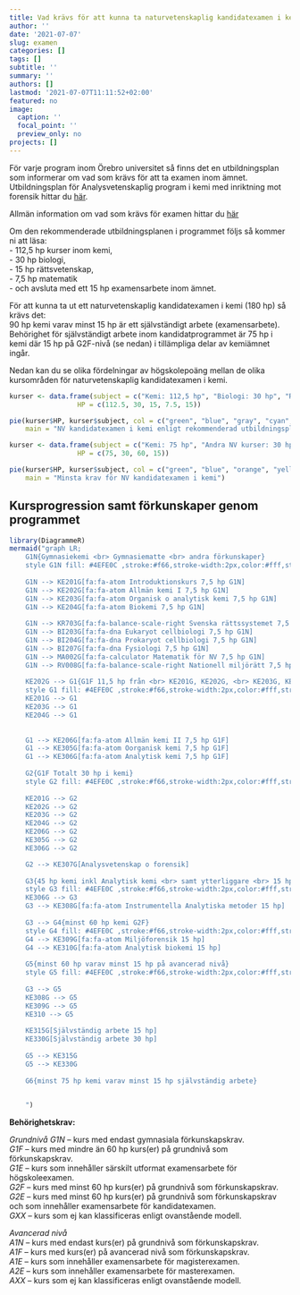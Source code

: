 ```yaml
---
title: Vad krävs för att kunna ta naturvetenskaplig kandidatexamen i kemi?
author: ''
date: '2021-07-07'
slug: examen
categories: []
tags: []
subtitle: ''
summary: ''
authors: []
lastmod: '2021-07-07T11:11:52+02:00'
featured: no
image:
  caption: ''
  focal_point: ''
  preview_only: no
projects: []
---
```



För varje program inom Örebro universitet så finns det en utbildningsplan som informerar om vad som krävs för att ta examen inom ämnet. Utbildningsplan för Analysvetenskaplig program i kemi med inriktning mot forensik hittar du [här](https://api.oru.se/oruapi/v1/utbildningsinformation/utbildning/NAK1K?typ=program&accept=html&revision=2.000&termin=20212&sprak=sv).  
  
Allmän information om vad som krävs för examen hittar du [här](https://www.oru.se/utbildning/jag-ar-student/mina-studier/examen/examenstyper-och-huvudomraden/)
  
Om den rekommenderade utbildningsplanen i programmet följs så kommer ni att läsa:  
- 112,5 hp kurser inom kemi,  
- 30 hp biologi,  
- 15 hp rättsvetenskap,  
- 7,5 hp matematik  
- och avsluta med ett 15 hp examensarbete inom ämnet.
  
För att kunna ta ut ett naturvetenskaplig kandidatexamen i kemi (180 hp) så krävs det:  
90 hp kemi varav minst 15 hp är ett självständigt arbete (examensarbete).  
Behörighet för självständigt arbete inom kandidatprogrammet är 75 hp i kemi där 15 hp på G2F-nivå (se nedan) i tillämpliga delar av kemiämnet ingår.

  
Nedan kan du se olika fördelningar av högskolepoäng mellan de olika kursområden för naturvetenskaplig kandidatexamen i kemi. 
  
  
<!-- Divide into columns using Bootstrap from: https://holtzy.github.io/Pimp-my-rmd/ -->
<div class = "row">
  
<div class = "col-md-6">

```r

kurser <- data.frame(subject = c("Kemi: 112,5 hp", "Biologi: 30 hp", "Rättsvetenskap: 15 hp", "Statistik: 7,5 hp", "Examensarbete kemi: 15 hp"),
                 HP = c(112.5, 30, 15, 7.5, 15))

pie(kurser$HP, kurser$subject, col = c("green", "blue", "gray", "cyan", "yellow"),
    main = "NV kandidatexamen i kemi enligt rekommenderad utbildningsplan")

```

</div>

<div class = "col-md-6">


```r

kurser <- data.frame(subject = c("Kemi: 75 hp", "Andra NV kurser: 30 hp", "Övriga: 60 hp", "Examensarbete kemi: 15 hp"),
                 HP = c(75, 30, 60, 15))

pie(kurser$HP, kurser$subject, col = c("green", "blue", "orange", "yellow"),
    main = "Minsta krav för NV kandidatexamen i kemi")

```

</div>
</div>


## Kursprogression samt förkunskaper genom programmet
```r

library(DiagrammeR)
mermaid("graph LR;
    G1N{Gymnasiekemi <br> Gymnasiematte <br> andra förkunskaper} 
    style G1N fill: #4EFE0C ,stroke:#f66,stroke-width:2px,color:#fff,stroke-dasharray: 5 5
    
    G1N --> KE201G[fa:fa-atom Introduktionskurs 7,5 hp G1N]
    G1N --> KE202G[fa:fa-atom Allmän kemi I 7,5 hp G1N]
    G1N --> KE203G[fa:fa-atom Organisk o analytisk kemi 7,5 hp G1N]
    G1N --> KE204G[fa:fa-atom Biokemi 7,5 hp G1N]
    
    G1N --> KR703G[fa:fa-balance-scale-right Svenska rättssystemet 7,5 hp G1N]
    G1N --> BI203G[fa:fa-dna Eukaryot cellbiologi 7,5 hp G1N]
    G1N --> BI204G[fa:fa-dna Prokaryot cellbiologi 7,5 hp G1N]
    G1N --> BI207G[fa:fa-dna Fysiologi 7,5 hp G1N]
    G1N --> MA002G[fa:fa-calculator Matematik för NV 7,5 hp G1N]
    G1N --> RV008G[fa:fa-balance-scale-right Nationell miljörätt 7,5 hp G1N]
        
    KE202G --> G1{G1F 11,5 hp från <br> KE201G, KE202G, <br> KE203G, KE204G} 
    style G1 fill: #4EFE0C ,stroke:#f66,stroke-width:2px,color:#fff,stroke-dasharray: 5 5
    KE201G --> G1
    KE203G --> G1
    KE204G --> G1
    
    
    G1 --> KE206G[fa:fa-atom Allmän kemi II 7,5 hp G1F]
    G1 --> KE305G[fa:fa-atom Oorganisk kemi 7,5 hp G1F]
    G1 --> KE306G[fa:fa-atom Analytisk kemi 7,5 hp G1F]
    
    G2{G1F Totalt 30 hp i kemi}
    style G2 fill: #4EFE0C ,stroke:#f66,stroke-width:2px,color:#fff,stroke-dasharray: 5 5
    
    KE201G --> G2
    KE202G --> G2
    KE203G --> G2
    KE204G --> G2
    KE206G --> G2
    KE305G --> G2
    KE306G --> G2

    G2 --> KE307G[Analysvetenskap o forensik]
    
    G3{45 hp kemi inkl Analytisk kemi <br> samt ytterliggare <br> 15 hp kemi el biologi}
    style G3 fill: #4EFE0C ,stroke:#f66,stroke-width:2px,color:#fff,stroke-dasharray: 5 5
    KE306G --> G3
    G3 --> KE308G[fa:fa-atom Instrumentella Analytiska metoder 15 hp]
    
    G3 --> G4{minst 60 hp kemi G2F}
    style G4 fill: #4EFE0C ,stroke:#f66,stroke-width:2px,color:#fff,stroke-dasharray: 5 5
    G4 --> KE309G[fa:fa-atom Miljöforensik 15 hp]
    G4 --> KE310G[fa:fa-atom Analytisk biokemi 15 hp]
    
    G5{minst 60 hp varav minst 15 hp på avancerad nivå}
    style G5 fill: #4EFE0C ,stroke:#f66,stroke-width:2px,color:#fff,stroke-dasharray: 5 5
    
    G3 --> G5
    KE308G --> G5
    KE309G --> G5
    KE310 --> G5
    
    KE315G[Självständig arbete 15 hp]
    KE330G[Självständig arbete 30 hp]
    
    G5 --> KE315G
    G5 --> KE330G
    
    G6{minst 75 hp kemi varav minst 15 hp självständig arbete}

    
    ")

```

  
  
__Behörighetskrav:__
  
_Grundnivå_
_G1N_ – kurs med endast gymnasiala förkunskapskrav.  
_G1F_ – kurs med mindre än 60 hp kurs(er) på grundnivå som förkunskapskrav.   
_G1E_ – kurs som innehåller särskilt utformat examensarbete för högskoleexamen.   
_G2F_ – kurs med minst 60 hp kurs(er) på grundnivå som förkunskapskrav.  
_G2E_ – kurs med minst 60 hp kurs(er) på grundnivå som förkunskapskrav och som innehåller examensarbete för kandidatexamen.  
_GXX_ – kurs som ej kan klassificeras enligt ovanstående modell.  
  
_Avancerad nivå_  
_A1N_ – kurs med endast kurs(er) på grundnivå som förkunskapskrav.  
_A1F_ – kurs med kurs(er) på avancerad nivå som förkunskapskrav.  
_A1E_ – kurs som innehåller examensarbete för magisterexamen.  
_A2E_ – kurs som innehåller examensarbete för masterexamen.  
_AXX_ – kurs som ej kan klassificeras enligt ovanstående modell.  


